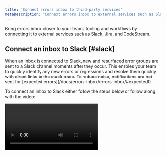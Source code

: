 ```yaml
---
title: 'Connect errors inbox to third-party services'
metaDescription: "Connext errors inbox to external services such as Slack, Jira, and CodeStream"
---
```




Bring errors inbox closer to your teams tooling and workflows by connecting it to external services such as Slack, Jira, and CodeStream.

## Connect an inbox to Slack [#slack]

When an inbox is connected to Slack, new and resurfaced error groups are sent to a Slack channel moments after they occur. This enables your team to quickly identify any new errors or regressions and resolve them quickly with direct links to the stack trace. To reduce noise, notifications are not sent for [expected errors](/docs/errors-inbox/errors-inbox/#expected0. 

To connect an inbox to Slack either follow the steps below or follow along with the video:

<Video id="HEbX0dgeGGw" type="youtube" />

1. If your Slack workspace does not have the [New Relic app](https://newrelic.slack.com/apps/AP92KQJS3-new-relic?tab=more_info) installed, do that first.
2. Open one of your New Relic error inboxes, select the **Notification Settings** icon (looks like a bell) in the top right corner.
3. Toggle the Slack button to **on** if it is **off**.
4. If no workspaces are available, click the <Icon name="fe-plus" /> plus button to enable Slack with a one click Slack authentication.
5. Once authenticated, you will be able to select a Workspace and specific Channel to send notifications to.
6. Click **Test** to ensure messages are being sent to the right channel.

## Connect errors inbox to CodeStream

To use CodeStream's Open in IDE integration with your APM stack trace errors, you should [associate repositories with your services](/docs/codestream/how-use-codestream/performance-monitoring#repo-association) and [associate build SHAs or release tags with errors](/docs/codestream/how-use-codestream/performance-monitoring#buildsha). Learn more about [commit SHAs](https://git-scm.com/book/en/v2/Git-Tools-Revision-Selection) and [release tags.](https://git-scm.com/book/en/v2/Git-Basics-Tagging)

Once set up, you can jump from an error group directly to the offending code in your IDE by clicking the **Open in IDE** button.

## Connect an inbox to Jira [#jira]

Connect errors inbox to Jira to easily create tickets for your errors. Jira templates allow you to quickly create a ticket containing error details and links directly to the stack trace and APM for quick access and resolution. 

  <img
    title="How connect an inbox to Jira"
    alt="How to connect an inbox to Jira"
    src={errorsinboxJiraButtonOption}
  />

We store a link to the the ticket alongside the associated error group for 13 months. If the error occurs again within that period, you can easily access associated tickets.

<Callout variant="important">
New Relic supports both team-managed and company-managed [Atlassian-Jira projects](https://support.atlassian.com/jira-software-cloud/docs/what-are-team-managed-and-company-managed-projects/).
</Callout>

To connect an inbox to Jira either follow the steps below or follow along with the video:

<Video id="v2frs2Pyjfw" type="youtube" />

1. Click on the Jira integration icon on the far right side of the error group you want to connect to Jira. 
2. If you don’t already have a [connection to Jira](/docs/alerts-applied-intelligence/notifications/notification-integrations/#set-up-jira) set up in your account, click **Add JIRA Workspace** from the dropdown. Fill in all the fields and click **Test connection** before saving to ensure that your details are correct.
3. Next, set up a template. Templates determine what information will be sent to Jira. Find more information about specific fields [here](/docs/alerts-applied-intelligence/notifications/notification-integrations/#configure-jira-message-template). Errors inbox does not currently support two-way communication with Jira, but you can select this option in case it is supported in the future.
4. Once you have a template, click **Send test notification** to preview what the ticket looks like in Jira. If the preview looks good, click **Update message** to save the template.  Note that a test notification will create a Jira ticket in your Jira workspace.
5. Now your team can create Jira tickets by clicking the Jira integration icon on the far right side of the error group and selecting a template.



Jira settings are associated with the account that owns the error group or entity. If you are using the cross-account errors inbox, you will need to set up a Jira connection multiple times. 


## Remove a Jira workspace and/or template [#remove-workspace] 

Here's how to remove a workspace or template:

1. Go to **[one.newrelic.com](https://one.newrelic.com/all-capabilities) > Alerts & AI > Destinations**.
3. On the right side of the screen, select **Destinations**.
4. Search for your Jira destination, and at the right side of that row, select the **...** icon, and then click **Delete destination**.

  <img
    title="How to delete a workspace or template"
    alt="How to delete a workspace or template"
    src={errorsinboxDeleteSource}
  />


